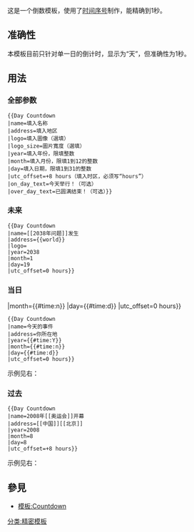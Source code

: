 <includeonly><!--在這裡加入模板的保護標識--></includeonly><noinclude>{{template doc page viewed directly}}</noinclude>
<!--在本行下編輯模板說明-->
这是一个倒数模板，使用了[[Help:時間序號|时间序号]]制作，能精确到1秒。
==准确性==
本模板目前只针对单一日的倒计时，显示为“天”，但准确性为1秒。
==用法==
===全部参数===
<pre>
{{Day Countdown
|name=填入名称
|address=填入地区
|logo=填入圖像（選填）
|logo_size=圖片寬度（選填）
|year=填入年份，限填整数
|month=填入月份，限填1到12的整数
|day=填入日期，限填1到31的整数
|utc_offset=+8 hours（填入时区，必须写“hours”）
|on_day_text=今天举行！（可选）
|over_day_text=已圆满结束！（可选）}}
</pre>
===未来===
{{Day Countdown
|name=[[2038年问题]]发生
|address={{world}}
|logo=
|year=2038
|month=1
|day=19
|utc_offset=0 hours}}
<pre>
{{Day Countdown
|name=[[2038年问题]]发生
|address={{world}}
|logo=
|year=2038
|month=1
|day=19
|utc_offset=0 hours}}
</pre>

===当日===
{{Day Countdown
|name=今天的事件
|address=你所在地 
|year={{#time:Y}}
|month={{#time:n}}
|day={{#time:d}}
|utc_offset=0 hours}}
<pre>
{{Day Countdown
|name=今天的事件
|address=你所在地 
|year={{#time:Y}}
|month={{#time:n}}
|day={{#time:d}}
|utc_offset=0 hours}}
</pre>
示例见右：

===过去===
{{Day Countdown
|name=2008年[[奥运会]]开幕
|address=[[中国]][[北京]]
|year=2008
|month=8
|day=8
|utc_offset=+8 hours}}
<pre>
{{Day Countdown
|name=2008年[[奥运会]]开幕
|address=[[中国]][[北京]]
|year=2008
|month=8
|day=8
|utc_offset=+8 hours}}
</pre>
示例见右：

==參見==
*[[模板:Countdown]]
<includeonly>
<!--本行下加入模板的分類-->
[[分类:精密模板]]
</includeonly>
